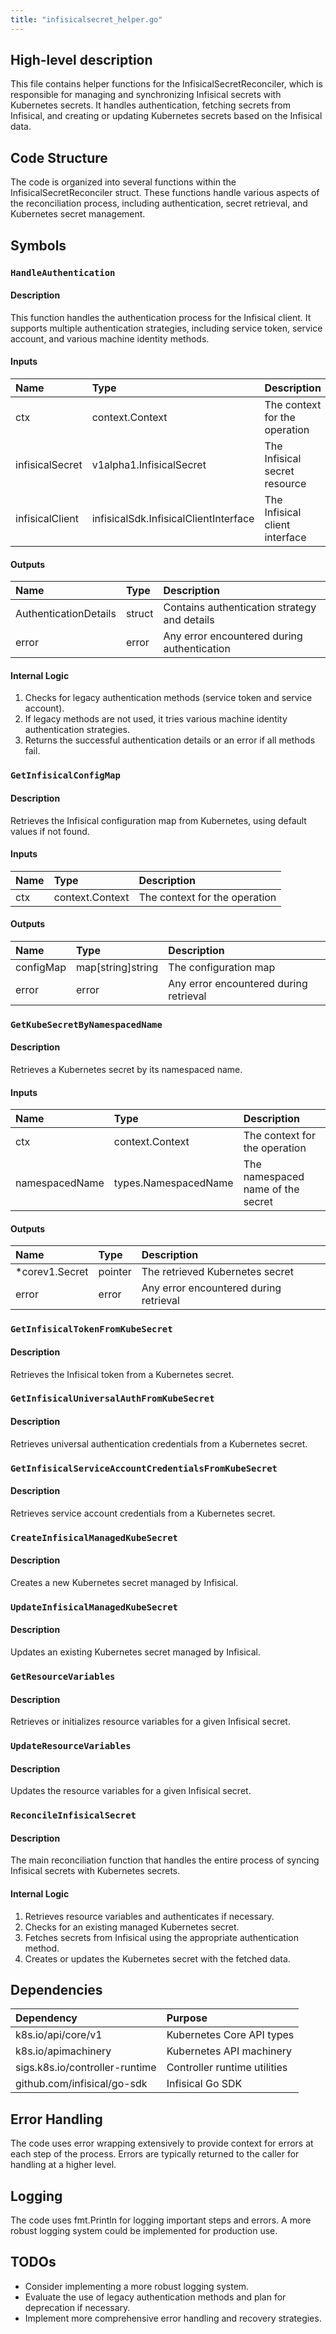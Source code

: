 ```yaml
---
title: "infisicalsecret_helper.go"
---
```


## High-level description
This file contains helper functions for the InfisicalSecretReconciler, which is responsible for managing and synchronizing Infisical secrets with Kubernetes secrets. It handles authentication, fetching secrets from Infisical, and creating or updating Kubernetes secrets based on the Infisical data.

## Code Structure
The code is organized into several functions within the InfisicalSecretReconciler struct. These functions handle various aspects of the reconciliation process, including authentication, secret retrieval, and Kubernetes secret management.

## Symbols

### `HandleAuthentication`
#### Description
This function handles the authentication process for the Infisical client. It supports multiple authentication strategies, including service token, service account, and various machine identity methods.

#### Inputs
| Name | Type | Description |
|:-----|:-----|:------------|
| ctx | context.Context | The context for the operation |
| infisicalSecret | v1alpha1.InfisicalSecret | The Infisical secret resource |
| infisicalClient | infisicalSdk.InfisicalClientInterface | The Infisical client interface |

#### Outputs
| Name | Type | Description |
|:-----|:-----|:------------|
| AuthenticationDetails | struct | Contains authentication strategy and details |
| error | error | Any error encountered during authentication |

#### Internal Logic
1. Checks for legacy authentication methods (service token and service account).
2. If legacy methods are not used, it tries various machine identity authentication strategies.
3. Returns the successful authentication details or an error if all methods fail.

### `GetInfisicalConfigMap`
#### Description
Retrieves the Infisical configuration map from Kubernetes, using default values if not found.

#### Inputs
| Name | Type | Description |
|:-----|:-----|:------------|
| ctx | context.Context | The context for the operation |

#### Outputs
| Name | Type | Description |
|:-----|:-----|:------------|
| configMap | map[string]string | The configuration map |
| error | error | Any error encountered during retrieval |

### `GetKubeSecretByNamespacedName`
#### Description
Retrieves a Kubernetes secret by its namespaced name.

#### Inputs
| Name | Type | Description |
|:-----|:-----|:------------|
| ctx | context.Context | The context for the operation |
| namespacedName | types.NamespacedName | The namespaced name of the secret |

#### Outputs
| Name | Type | Description |
|:-----|:-----|:------------|
| *corev1.Secret | pointer | The retrieved Kubernetes secret |
| error | error | Any error encountered during retrieval |

### `GetInfisicalTokenFromKubeSecret`
#### Description
Retrieves the Infisical token from a Kubernetes secret.

### `GetInfisicalUniversalAuthFromKubeSecret`
#### Description
Retrieves universal authentication credentials from a Kubernetes secret.

### `GetInfisicalServiceAccountCredentialsFromKubeSecret`
#### Description
Retrieves service account credentials from a Kubernetes secret.

### `CreateInfisicalManagedKubeSecret`
#### Description
Creates a new Kubernetes secret managed by Infisical.

### `UpdateInfisicalManagedKubeSecret`
#### Description
Updates an existing Kubernetes secret managed by Infisical.

### `GetResourceVariables`
#### Description
Retrieves or initializes resource variables for a given Infisical secret.

### `UpdateResourceVariables`
#### Description
Updates the resource variables for a given Infisical secret.

### `ReconcileInfisicalSecret`
#### Description
The main reconciliation function that handles the entire process of syncing Infisical secrets with Kubernetes secrets.

#### Internal Logic
1. Retrieves resource variables and authenticates if necessary.
2. Checks for an existing managed Kubernetes secret.
3. Fetches secrets from Infisical using the appropriate authentication method.
4. Creates or updates the Kubernetes secret with the fetched data.

## Dependencies
| Dependency | Purpose |
|:-----------|:--------|
| k8s.io/api/core/v1 | Kubernetes Core API types |
| k8s.io/apimachinery | Kubernetes API machinery |
| sigs.k8s.io/controller-runtime | Controller runtime utilities |
| github.com/infisical/go-sdk | Infisical Go SDK |

## Error Handling
The code uses error wrapping extensively to provide context for errors at each step of the process. Errors are typically returned to the caller for handling at a higher level.

## Logging
The code uses fmt.Println for logging important steps and errors. A more robust logging system could be implemented for production use.

## TODOs
- Consider implementing a more robust logging system.
- Evaluate the use of legacy authentication methods and plan for deprecation if necessary.
- Implement more comprehensive error handling and recovery strategies.
